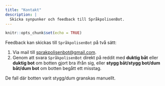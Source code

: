 ```yaml
---
title: "Kontakt"
description: |
  Skicka synpunker och feedback till SpråkpolisenBot.
---
```


```r
knitr::opts_chunk$set(echo = TRUE)
```

Feedback kan skickas till `SpråkpolisenBot` på två sätt:

1. Via mail till [sprakpolisenbot@gmail.com](mailto:sprakpolisenbot@gmail.com).
2. Genom att svara `SpråkpolisenBot` direkt på reddit med **duktig båt** eller **duktig bot** om botten gjort bra ifrån sig, eller **stygg båt/stygg bot/dum båt/dum bot** om botten begått ett misstag.

De fall där botten varit stygg/dum granskas manuellt.